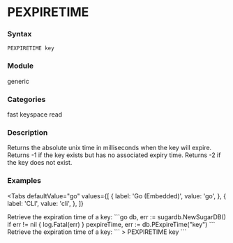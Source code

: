 
# PEXPIRETIME

### Syntax
```
PEXPIRETIME key
```

### Module
<span className="acl-category">generic</span>

### Categories 
<span className="acl-category">fast</span>
<span className="acl-category">keyspace</span>
<span className="acl-category">read</span>


### Description
Returns the absolute unix time in milliseconds when the key will expire.
Returns -1 if the key exists but has no associated expiry time.
Returns -2 if the key does not exist.

### Examples

<Tabs
  defaultValue="go"
  values={[
    { label: 'Go (Embedded)', value: 'go', },
    { label: 'CLI', value: 'cli', },
  ]}
>
  <TabItem value="go">
    Retrieve the expiration time of a key:
    ```go
    db, err := sugardb.NewSugarDB()
    if err != nil {
      log.Fatal(err)
    }
    pexpireTime, err := db.PExpireTime("key")
    ```
  </TabItem>
  <TabItem value="cli">
    Retrieve the expiration time of a key:
    ```
    > PEXPIRETIME key
    ```
  </TabItem>
</Tabs>
